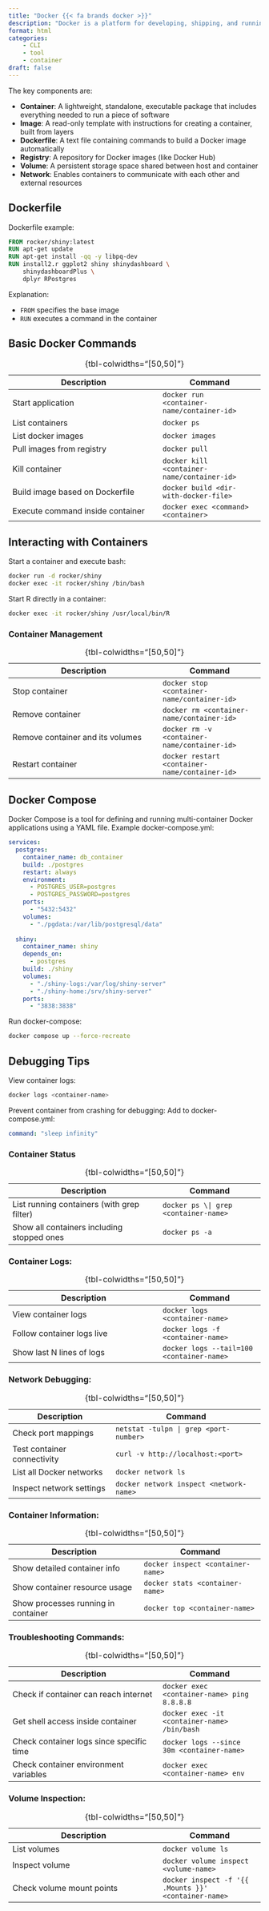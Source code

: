 ```yaml
---
title: "Docker {{< fa brands docker >}}"
description: "Docker is a platform for developing, shipping, and running applications in isolated environments."
format: html
categories:
    - CLI
    - tool
    - container
draft: false
---
```



The key components are:

- **Container**: A lightweight, standalone, executable package that includes everything needed to run a piece of software
- **Image**: A read-only template with instructions for creating a container, built from layers
- **Dockerfile**: A text file containing commands to build a Docker image automatically
- **Registry**: A repository for Docker images (like Docker Hub)
- **Volume**: A persistent storage space shared between host and container
- **Network**: Enables containers to communicate with each other and external resources

## Dockerfile

Dockerfile example:
```dockerfile
FROM rocker/shiny:latest
RUN apt-get update
RUN apt-get install -qq -y libpq-dev
RUN install2.r ggplot2 shiny shinydashboard \
    shinydashboardPlus \
    dplyr RPostgres
```

Explanation:

- `FROM` specifies the base image
- `RUN` executes a command in the container

## Basic Docker Commands

| Description | Command |
|-------------|---------|
| Start application | `docker run  <container-name/container-id>` |
| List containers | `docker ps` |
| List docker images | `docker images` |
| Pull images from registry | `docker pull` |
| Kill container | `docker kill  <container-name/container-id>` |
| Build image based on Dockerfile | `docker build <dir-with-docker-file>` |
| Execute command inside container | `docker exec <command> <container>` |

: {tbl-colwidths="[50,50]"}

## Interacting with Containers

Start a container and execute bash:
```bash
docker run -d rocker/shiny
docker exec -it rocker/shiny /bin/bash
```

Start R directly in a container:
```bash
docker exec -it rocker/shiny /usr/local/bin/R
```

### Container Management
| Description | Command |
|-------------|---------|
| Stop container | `docker stop <container-name/container-id>` |
| Remove container | `docker rm <container-name/container-id>` |
| Remove container and its volumes | `docker rm -v <container-name/container-id>` |
| Restart container | `docker restart <container-name/container-id>` |

: {tbl-colwidths="[50,50]"}

## Docker Compose

Docker Compose is a tool for defining and running multi-container Docker applications using a YAML file. Example docker-compose.yml:
```yaml
services:
  postgres:
    container_name: db_container
    build: ./postgres
    restart: always
    environment:
      - POSTGRES_USER=postgres
      - POSTGRES_PASSWORD=postgres
    ports:
      - "5432:5432"
    volumes:
      - "./pgdata:/var/lib/postgresql/data"
  
  shiny:
    container_name: shiny
    depends_on:
      - postgres
    build: ./shiny
    volumes:
      - "./shiny-logs:/var/log/shiny-server"
      - "./shiny-home:/srv/shiny-server"
    ports:
      - "3838:3838"
```

Run docker-compose:
```bash
docker compose up --force-recreate
```

## Debugging Tips

View container logs:
```bash
docker logs <container-name>
```

Prevent container from crashing for debugging:
Add to docker-compose.yml:
```yaml
command: "sleep infinity"
```

### Container Status

| Description | Command |
|-------------|---------|
| List running containers (with grep filter) | `docker ps \| grep <container-name>` |
| Show all containers including stopped ones | `docker ps -a` |

: {tbl-colwidths="[50,50]"}


### Container Logs:

| Description | Command |
|-------------|---------|
| View container logs | `docker logs <container-name>` |
| Follow container logs live | `docker logs -f <container-name>` |
| Show last N lines of logs | `docker logs --tail=100 <container-name>` |

: {tbl-colwidths="[50,50]"}


### Network Debugging:

| Description | Command |
|-------------|---------|
| Check port mappings | `netstat -tulpn | grep <port-number>` |
| Test container connectivity | `curl -v http://localhost:<port>` |
| List all Docker networks | `docker network ls` |
| Inspect network settings | `docker network inspect <network-name>` |

: {tbl-colwidths="[50,50]"}


### Container Information:

| Description | Command |
|-------------|---------|
| Show detailed container info | `docker inspect <container-name>` |
| Show container resource usage | `docker stats <container-name>` |
| Show processes running in container | `docker top <container-name>` |

: {tbl-colwidths="[50,50]"}


### Troubleshooting Commands:

| Description | Command |
|-------------|---------|
| Check if container can reach internet | `docker exec <container-name> ping 8.8.8.8` |
| Get shell access inside container | `docker exec -it <container-name> /bin/bash` |
| Check container logs since specific time | `docker logs --since 30m <container-name>` |
| Check container environment variables | `docker exec <container-name> env` |

: {tbl-colwidths="[50,50]"}

### Volume Inspection:

| Description | Command |
|-------------|---------|
| List volumes | `docker volume ls` |
| Inspect volume | `docker volume inspect <volume-name>` |
| Check volume mount points | `docker inspect -f '{{ .Mounts }}' <container-name>` |

: {tbl-colwidths="[50,50]"}
